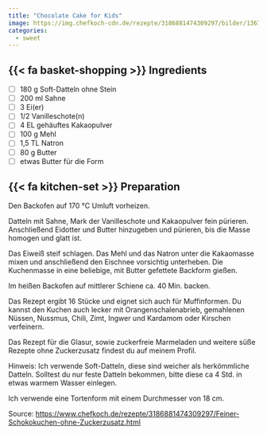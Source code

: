 ```yaml
---
title: "Chocolate Cake for Kids"
image: https://img.chefkoch-cdn.de/rezepte/3186881474309297/bilder/1367661/crop-960x640/feiner-schokokuchen-ohne-zuckerzusatz.jpg
categories:
  - sweet
---
```



## {{< fa basket-shopping >}} Ingredients

- [ ]   180 g Soft-Datteln ohne Stein
- [ ]   200 ml Sahne
- [ ]   3 Ei(er)
- [ ]   1/2 Vanilleschote(n)
- [ ]   4 EL gehäuftes Kakaopulver
- [ ]   100 g Mehl
- [ ]   1,5 TL Natron
- [ ]   80 g Butter
- [ ]   etwas Butter für die Form 

## {{< fa kitchen-set >}} Preparation

Den Backofen auf 170 °C Umluft vorheizen.

Datteln mit Sahne, Mark der Vanilleschote und Kakaopulver fein pürieren. Anschließend Eidotter und Butter hinzugeben und pürieren, bis die Masse homogen und glatt ist.

Das Eiweiß steif schlagen. Das Mehl und das Natron unter die Kakaomasse mixen und anschließend den Eischnee vorsichtig unterheben. Die Kuchenmasse in eine beliebige, mit Butter gefettete Backform gießen.

Im heißen Backofen auf mittlerer Schiene ca. 40 Min. backen.

Das Rezept ergibt 16 Stücke und eignet sich auch für Muffinformen. Du kannst den Kuchen auch lecker mit Orangenschalenabrieb, gemahlenen Nüssen, Nussmus, Chili, Zimt, Ingwer und Kardamom oder Kirschen verfeinern.

Das Rezept für die Glasur, sowie zuckerfreie Marmeladen und weitere süße Rezepte ohne Zuckerzusatz findest du auf meinem Profil.

Hinweis:
Ich verwende Soft-Datteln, diese sind weicher als herkömmliche Datteln. Solltest du nur feste Datteln bekommen, bitte diese ca 4 Std. in etwas warmem Wasser einlegen.

Ich verwende eine Tortenform mit einem Durchmesser von 18 cm.

Source: <https://www.chefkoch.de/rezepte/3186881474309297/Feiner-Schokokuchen-ohne-Zuckerzusatz.html>
